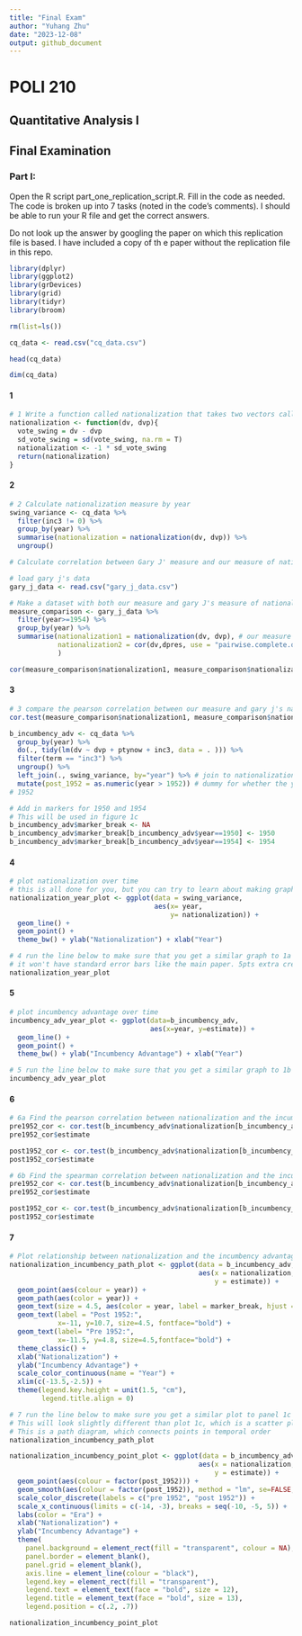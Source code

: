 ```yaml
---
title: "Final Exam"
author: "Yuhang Zhu"
date: "2023-12-08"
output: github_document
---
```


# POLI 210

## Quantitative Analysis I

## Final Examination

### Part I:

Open the R script part_one_replication_script.R. Fill in the code as needed. The code is broken up into 7 tasks (noted in the code's comments). I should be able to run your R file and get the correct answers.

Do not look up the answer by googling the paper on which this replication file is based. I have included a copy of th e paper without the replication file in this repo.

```r
library(dplyr)
library(ggplot2)
library(grDevices)
library(grid)
library(tidyr) 
library(broom)

rm(list=ls())
```

```r
cq_data <- read.csv("cq_data.csv")

head(cq_data)

dim(cq_data)
```
#### 1
```r
# 1 Write a function called nationalization that takes two vectors called "dv" and "dvp, and returns a single number that corresponds to the measure "nationalization" in the paper by LeVeck and Nail. Make sure to handle NA's. You don't have to worry about the fact that the measure is computed for a specific year, that's handled later. You can just assume all dv and dvp observations come from one year.
nationalization <- function(dv, dvp){
  vote_swing = dv - dvp
  sd_vote_swing = sd(vote_swing, na.rm = T) 
  nationalization <- -1 * sd_vote_swing
  return(nationalization)   
}
```
    
#### 2 
```r
# 2 Calculate nationalization measure by year
swing_variance <- cq_data %>%
  filter(inc3 != 0) %>%
  group_by(year) %>%
  summarise(nationalization = nationalization(dv, dvp)) %>%
  ungroup()
```

```r
# Calculate correlation between Gary J' measure and our measure of nationalization

# load gary j's data 
gary_j_data <- read.csv("gary_j_data.csv")

# Make a dataset with both our measure and gary J's measure of nationalization for every year.
measure_comparison <- gary_j_data %>%
  filter(year>=1954) %>%
  group_by(year) %>%
  summarise(nationalization1 = nationalization(dv, dvp), # our measure
            nationalization2 = cor(dv,dpres, use = "pairwise.complete.obs") # garyj's measure
            )

cor(measure_comparison$nationalization1, measure_comparison$nationalization2)
```

#### 3 
```r
# 3 compare the pearson correlation between our measure and gary j's nationalization measure
cor.test(measure_comparison$nationalization1, measure_comparison$nationalization2, method = "pearson")
```

```r
b_incumbency_adv <- cq_data %>%
  group_by(year) %>% 
  do(., tidy(lm(dv ~ dvp + ptynow + inc3, data = . ))) %>% 
  filter(term == "inc3") %>%
  ungroup() %>% 
  left_join(., swing_variance, by="year") %>% # join to nationalization measure
  mutate(post_1952 = as.numeric(year > 1952)) # dummy for whether the year is after
# 1952

# Add in markers for 1950 and 1954
# This will be used in figure 1c
b_incumbency_adv$marker_break <- NA
b_incumbency_adv$marker_break[b_incumbency_adv$year==1950] <- 1950
b_incumbency_adv$marker_break[b_incumbency_adv$year==1954] <- 1954
```

#### 4
```r
# plot nationalization over time 
# this is all done for you, but you can try to learn about making graphics from this code might be useful in the future?
nationalization_year_plot <- ggplot(data = swing_variance, 
                                    aes(x= year, 
                                        y= nationalization)) +
  geom_line() +
  geom_point() +
  theme_bw() + ylab("Nationalization") + xlab("Year")

# 4 run the line below to make sure that you get a similar graph to 1a
# it won't have standard error bars like the main paper. 5pts extra credit if you can get those by bootstrapping your nationalization measure in every year
nationalization_year_plot
```
#### 5
```r
# plot incumbency advantage over time
incumbency_adv_year_plot <- ggplot(data=b_incumbency_adv, 
                                   aes(x=year, y=estimate)) +
  geom_line() +
  geom_point() +
  theme_bw() + ylab("Incumbency Advantage") + xlab("Year")

# 5 run the line below to make sure that you get a similar graph to 1b
incumbency_adv_year_plot
```

#### 6
```r
# 6a Find the pearson correlation between nationalization and the incumbency advantage by era (pre 1952 and post 1952) using the b_incumbency_adv data
pre1952_cor <- cor.test(b_incumbency_adv$nationalization[b_incumbency_adv$post_1952==0], b_incumbency_adv$estimate[b_incumbency_adv$post_1952==0], method = "pearson")
pre1952_cor$estimate

post1952_cor <- cor.test(b_incumbency_adv$nationalization[b_incumbency_adv$post_1952==1], b_incumbency_adv$estimate[b_incumbency_adv$post_1952==1], method = "pearson")
post1952_cor$estimate

# 6b Find the spearman correlation between nationalization and the incumbency advantage by era (pre 1952 and post 1952) using the b_incumbency_adv data
pre1952_cor <- cor.test(b_incumbency_adv$nationalization[b_incumbency_adv$post_1952==0], b_incumbency_adv$estimate[b_incumbency_adv$post_1952==0], method = "spearman")
pre1952_cor$estimate

post1952_cor <- cor.test(b_incumbency_adv$nationalization[b_incumbency_adv$post_1952==1], b_incumbency_adv$estimate[b_incumbency_adv$post_1952==1], method = "spearman")
post1952_cor$estimate
```
#### 7
```r
# Plot relationship between nationalization and the incumbency advantage
nationalization_incumbency_path_plot <- ggplot(data = b_incumbency_adv, 
                                               aes(x = nationalization, 
                                                   y = estimate)) + 
  geom_point(aes(colour = year)) +
  geom_path(aes(color = year)) +
  geom_text(size = 4.5, aes(color = year, label = marker_break, hjust = -.3, vjust = .2)) +
  geom_text(label = "Post 1952:",
            x=-11, y=10.7, size=4.5, fontface="bold") +
  geom_text(label= "Pre 1952:",
            x=-11.5, y=4.8, size=4.5,fontface="bold") +
  theme_classic() + 
  xlab("Nationalization") + 
  ylab("Incumbency Advantage") +
  scale_color_continuous(name = "Year") +
  xlim(c(-13.5,-2.5)) +
  theme(legend.key.height = unit(1.5, "cm"),
        legend.title.align = 0)

# 7 run the line below to make sure you get a similar plot to panel 1c
# This will look slightly different than plot 1c, which is a scatter plot
# This is a path diagram, which connects points in temporal order
nationalization_incumbency_path_plot
```

```r
nationalization_incumbency_point_plot <- ggplot(data = b_incumbency_adv, 
                                               aes(x = nationalization, 
                                                   y = estimate)) + 
  geom_point(aes(colour = factor(post_1952))) +
  geom_smooth(aes(colour = factor(post_1952)), method = "lm", se=FALSE, formula = y ~ x) +
  scale_color_discrete(labels = c("pre 1952", "post 1952")) +
  scale_x_continuous(limits = c(-14, -3), breaks = seq(-10, -5, 5)) +
  labs(color = "Era") +
  xlab("Nationalization") + 
  ylab("Incumbency Advantage") +
  theme(
    panel.background = element_rect(fill = "transparent", colour = NA),
    panel.border = element_blank(),
    panel.grid = element_blank(),
    axis.line = element_line(colour = "black"),
    legend.key = element_rect(fill = "transparent"),
    legend.text = element_text(face = "bold", size = 12),
    legend.title = element_text(face = "bold", size = 13),
    legend.position = c(.2, .7))

nationalization_incumbency_point_plot
```

















